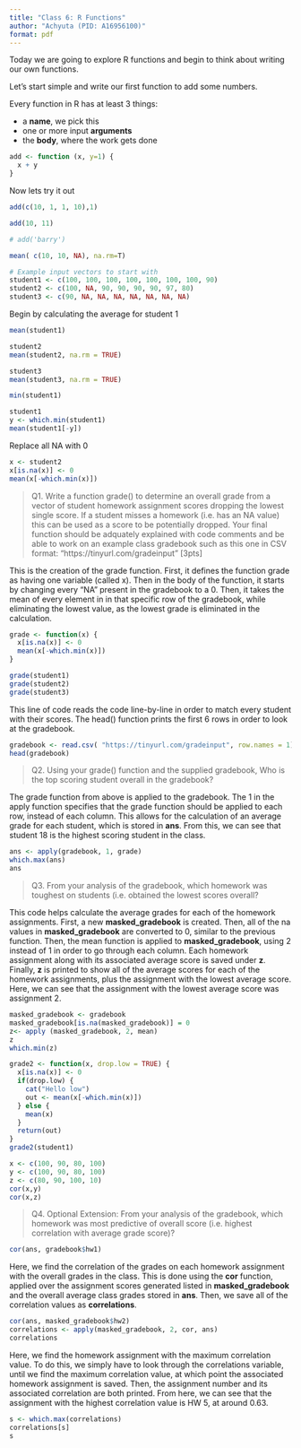 ```yaml
---
title: "Class 6: R Functions"
author: "Achyuta (PID: A16956100)"
format: pdf
---
```


Today we are going to explore R functions and begin to think about writing our own functions.

Let's start simple and write our first function to add some numbers. 

Every function in R has at least 3 things:

- a **name**, we pick this
- one or more input **arguments**
- the **body**, where the work gets done

```r
add <- function (x, y=1) {
  x + y
}
```

Now lets try it out

```r
add(c(10, 1, 1, 10),1)
```

```r
add(10, 11)
```

```r
# add('barry')
```



```r
mean( c(10, 10, NA), na.rm=T)
```





```r
# Example input vectors to start with
student1 <- c(100, 100, 100, 100, 100, 100, 100, 90)
student2 <- c(100, NA, 90, 90, 90, 90, 97, 80)
student3 <- c(90, NA, NA, NA, NA, NA, NA, NA)
```

Begin by calculating the average for student 1
```r

mean(student1)
```

```r
student2
mean(student2, na.rm = TRUE)
```

```r
student3
mean(student3, na.rm = TRUE)
```

```r
min(student1)

```

```r
student1
y <- which.min(student1)
mean(student1[-y])
```

Replace all NA with 0

```r
x <- student2
x[is.na(x)] <- 0
mean(x[-which.min(x)])
```
> Q1. Write a function grade() to determine an overall grade from a vector of student homework assignment scores dropping the lowest single score. If a student misses a homework (i.e. has an NA value) this can be used as a score to be potentially dropped. Your final function should be adquately explained with code comments and be able to work on an example class gradebook such as this one in CSV format: “https://tinyurl.com/gradeinput” [3pts]

This is the creation of the grade function. First, it defines the function grade as having one variable (called x). Then in the body of the function, it starts by changing every "NA" present in the gradebook to a 0. Then, it takes the mean of every element in in that specific row of the gradebook, while eliminating the lowest value, as the lowest grade is eliminated in the calculation.
```r
grade <- function(x) {
  x[is.na(x)] <- 0
  mean(x[-which.min(x)])
}

grade(student1)
grade(student2)
grade(student3)
```
This line of code reads the code line-by-line in order to match every student with their scores. The head() function prints the first 6 rows in order to look at the gradebook.
```r
gradebook <- read.csv( "https://tinyurl.com/gradeinput", row.names = 1)
head(gradebook)
```

>Q2. Using your grade() function and the supplied gradebook, Who is the top scoring student
overall in the gradebook?

The grade function from above is applied to the gradebook. The 1 in the apply function specifies that the grade function should be applied to each row, instead of each column. This allows for the calculation of an average grade for each student, which is stored in **ans**. From this, we can see that student 18 is the highest scoring student in the class.

```r
ans <- apply(gradebook, 1, grade)
which.max(ans)
ans
```
>Q3. From your analysis of the gradebook, which homework was toughest on students (i.e. obtained
the lowest scores overall?

This code helps calculate the average grades for each of the homework assignments. First, a new **masked_gradebook** is created. Then, all of the na values in **masked_gradebook** are converted to 0, similar to the previous function. Then, the mean function is applied to **masked_gradebook**, using 2 instead of 1 in order to go through each column. Each homework assignment along with its associated average score is saved under **z**. Finally, **z** is printed to show all of the average scores for each of the homework assignments, plus the assignment with the lowest average score. Here, we can see that the assignment with the lowest average score was assignment 2.
```r
masked_gradebook <- gradebook 
masked_gradebook[is.na(masked_gradebook)] = 0
z<- apply (masked_gradebook, 2, mean)
z
which.min(z)
```

```r
grade2 <- function(x, drop.low = TRUE) {
  x[is.na(x)] <- 0
  if(drop.low) {
    cat("Hello low")
    out <- mean(x[-which.min(x)])
  } else {
    mean(x)
  }
  return(out)
}
grade2(student1)
```
```r
x <- c(100, 90, 80, 100)
y <- c(100, 90, 80, 100)
z <- c(80, 90, 100, 10)
cor(x,y)
cor(x,z)
```

>Q4. Optional Extension: From your analysis of the gradebook, which homework was most
predictive of overall score (i.e. highest correlation with average grade score)?

```r
cor(ans, gradebook$hw1)
```
Here, we find the correlation of the grades on each homework assignment with the overall grades in the class. This is done using the **cor** function, applied over the assignment scores generated listed in **masked_gradebook** and the overall average class grades stored in **ans**. Then, we save all of the correlation values as **correlations**.
```r
cor(ans, masked_gradebook$hw2)
correlations <- apply(masked_gradebook, 2, cor, ans)
correlations
```
Here, we find the homework assignment with the maximum correlation value. To do this, we simply have to look through the correlations variable, until we find the maximum correlation value, at which point the associated homework assignment is saved. Then, the assignment number and its associated correlation are both printed. From here, we can see that the assignment with the highest correlation value is HW 5, at around 0.63.
```r
s <- which.max(correlations)
correlations[s]
s
```

